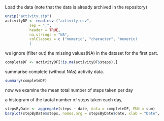 Load the data (note that the data is already archived in the repository)

```r
unzip("activity.zip")
activityDF <- read.csv ("activity.csv",
           sep = ",",
           header = TRUE,
           na.strings = "NA",
           colClasses = c ("numeric", "character", "numeric)
           )
```



we ignore (filter out) the missing values(NA) in the dataset for the first part. 

```r
completeDF <- activityDF[!is.na(activityDF$steps),]

```

summarise complete (without NAs) activity data.

```r
summary(completeDF)

```



now we examine the mean total number of steps taken per day

a histogram of the taotal number of steps taken each day,

```r
stepsByDate <- aggregate(steps ~ date, data = completeDF, FUN = sum)
barplot(stepByDate$steps, names.arg = stepsByDate$date, xlab = "Date", ylab = "Number of Steps")

```















